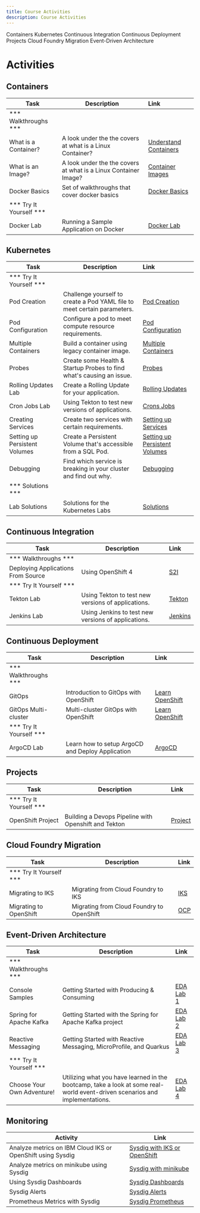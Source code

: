 ```yaml
---
title: Course Activities
description: Course Activities
---
```


<AnchorLinks>
  <AnchorLink>Containers</AnchorLink>
  <AnchorLink>Kubernetes</AnchorLink>
  <AnchorLink>Continuous Integration</AnchorLink>
  <AnchorLink>Continuous Deployment</AnchorLink>
  <AnchorLink>Projects</AnchorLink>
  <AnchorLink>Cloud Foundry Migration</AnchorLink>
  <AnchorLink>Event-Driven Architecture</AnchorLink>
</AnchorLinks>

# Activities

## Containers

| Task                            | Description         | Link        |
| --------------------------------| ------------------  |:----------- |
| *** Walkthroughs ***                         |         |         |     |
| What is a Container? | A look under the the covers at what is a Linux Container? | <a href="https://www.katacoda.com/courses/container-runtimes/what-is-a-container" target="_blank">Understand Containers</a> |
| What is an Image? | A look under the the covers at what is a Linux Container Image? | <a href="https://www.katacoda.com/courses/container-runtimes/what-is-a-container-image" target="_blank">Container Images</a> |
| Docker Basics | Set of walkthroughs that cover docker basics | <a href="https://www.katacoda.com/courses/docker" target="_blank">Docker Basics</a> |
| *** Try It Yourself ***                         |         |         |
| Docker Lab | Running a Sample Application on Docker | [Docker Lab](../containers/activities) |

## Kubernetes

| Task                            | Description         | Link        |
| --------------------------------| ------------------  |:----------- |
| *** Try It Yourself ***                         |         |         |
| Pod Creation | Challenge yourself to create a Pod YAML file to meet certain parameters. | [Pod Creation](../kubernetes/activities/labs/lab1) |
| Pod Configuration | Configure a pod to meet compute resource requirements. | [Pod Configuration](../kubernetes/activities/labs/lab2) |
| Multiple Containers | Build a container using legacy container image.| [Multiple Containers](../kubernetes/activities/labs/lab3) |
| Probes | Create some Health & Startup Probes to find what's causing an issue.  | [Probes](../kubernetes/activities/labs/lab4) |
| Rolling Updates Lab | Create a Rolling Update for your application.  | [Rolling Updates](../kubernetes/activities/labs/lab6) |
| Cron Jobs Lab | Using Tekton to test new versions of applications. | [Crons Jobs](../kubernetes/activities/labs/lab7) |
| Creating Services | Create two services with certain requirements. | [Setting up Services](../kubernetes/activities/labs/lab8) |
| Setting up Persistent Volumes | Create a Persistent Volume that's accessible from a SQL Pod. | [Setting up Persistent Volumes](../kubernetes/activities/labs/lab10) |
| Debugging | Find which service is breaking in your cluster and find out why.  | [Debugging](../kubernetes/activities/labs/lab5) |
| *** Solutions ***                         |         |         |
| Lab Solutions | Solutions for the Kubernetes Labs  | [Solutions](../kubernetes/activities/labs/solutions) |

## Continuous Integration

| Task                            | Description         | Link        |
| --------------------------------| ------------------  |:----------- |
| *** Walkthroughs ***                         |         |         |
| Deploying Applications From Source |  Using OpenShift 4 | [S2I](https://learn.openshift.com/introduction/deploying-python/) |
| *** Try It Yourself ***                         |         |         |
| Tekton Lab | Using Tekton to test new versions of applications. | [Tekton](../continuous-integration/activities/) |
| Jenkins Lab | Using Jenkins to test new versions of applications. | [Jenkins](../continuous-integration/activities/jenkins-lab/) |

## Continuous Deployment

| Task                            | Description         | Link        |
| --------------------------------| ------------------  |:----------- |
| *** Walkthroughs ***                         |         |         |     |
| GitOps | Introduction to GitOps with OpenShift | [Learn OpenShift](https://learn.openshift.com/introduction/gitops-introduction/) |
| GitOps Multi-cluster | Multi-cluster GitOps with OpenShift | [Learn OpenShift](https://learn.openshift.com/introduction/gitops-multicluster/) |
| *** Try It Yourself ***                         |         |         |
| ArgoCD Lab | Learn how to setup ArgoCD and Deploy Application | [ArgoCD](../continuous-deployment/activities) |

## Projects

| Task                            | Description         | Link        |
| --------------------------------| ------------------  |:----------- |
| *** Try It Yourself ***                         |         |         |
| OpenShift Project | Building a Devops Pipeline with Openshift and Tekton | [Project](../project-cicd/) |

## Cloud Foundry Migration

| Task                            | Description         | Link        |
| --------------------------------| ------------------  |:----------- |
| *** Try It Yourself ***                         |         |         |
| Migrating to IKS | Migrating from Cloud Foundry to IKS | [IKS](../cf-to-k8s/iks-migration/) |
| Migrating to OpenShift | Migrating from Cloud Foundry to OpenShift | [OCP](../cf-to-k8s/oc-migration/) |

## Event-Driven Architecture

| Task                            | Description         | Link        |
| --------------------------------| ------------------  |:----------- |
| *** Walkthroughs ***                         |         |         |     |
| Console Samples | Getting Started with Producing & Consuming | [EDA Lab 1](../eda/activities/labs/lab1/) |
| Spring for Apache Kafka | Getting Started with the Spring for Apache Kafka project | [EDA Lab 2](../eda/activities/labs/lab2/) |
| Reactive Messaging | Getting Started with Reactive Messaging, MicroProfile, and Quarkus | [EDA Lab 3](../eda/activities/labs/lab3/) |
| *** Try It Yourself ***                         |         |         |
| Choose Your Own Adventure! | Utilizing what you have learned in the bootcamp, take a look at some real-world event-driven scenarios and implementations. | [EDA Lab 4](../eda/activities/labs/lab4/)  |

## Monitoring

| Activity                        | Link       |
| --------------------------------|----------- |
| Analyze metrics on IBM Cloud IKS or OpenShift using Sysdig|  [Sysdig with IKS or OpenShift](https://cloud.ibm.com/docs/Monitoring-with-Sysdig?topic=Monitoring-with-Sysdig-kubernetes_cluster) |
| Analyze metrics on minikube using Sysdig |  [Sysdig with minikube](../sysdig/activities/minikube/) |
| Using Sysdig Dashboards |  [Sysdig Dashboards](../sysdig/activities/dashboards/) |
| Sysdig Alerts  |  [Sysdig Alerts](../sysdig/activities/alerts/) |
| Prometheus Metrics with Sysdig  |  [Sysdig Prometheus](../sysdig/activities/prometheus/) |
